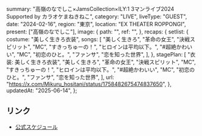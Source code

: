   summary: "高嶺のなでしこ×JamsCollection×ILY:1 3マンライブ2024 Supported by カラオケまねきねこ",
  category: "LIVE",
  liveType: "GUEST",
  date: "2024-02-16",
  region: "東京",
  location: "EX THEATER ROPPONGI",
  present: ["高嶺のなでしこ"],
  image: {
    path: "",
    ref: "",
  },
  recaps: {
    setlist: {
      costume: "美しく生きろ衣装",
      songs: [
        "美しく生きろ",
        "革命の女王",
        "決戦スピリット",
        "MC",
        "すきっちゅーの！",
        "ヒロインは平均以下。",
        "#超絶かわいい",
        "MC",
        "初恋のひと。",
        "ファンサ",
        "恋を知った世界",
      ],
    },
    stagePlan: [
      "衣装: 美しく生きろ衣装",
      "美しく生きろ",
      "革命の女王",
      "決戦スピリット",
      "MC",
      "すきっちゅーの！",
      "ヒロインは平均以下。",
      "#超絶かわいい",
      "MC",
      "初恋のひと。",
      "ファンサ",
      "恋を知った世界",
    ],
    url: "https://x.com/Mikuru_hositani/status/1758482675474837650",
  },
  updatedAt: "2025-06-14",
};

## リンク

- [公式スケジュール](https://takanenonadeshiko.jp/?p=1659)
